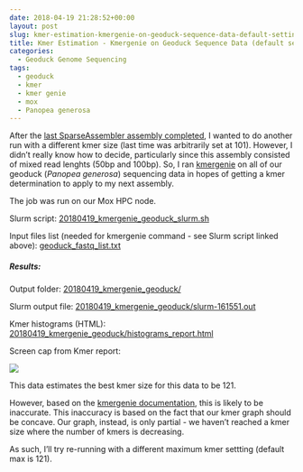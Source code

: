 ```yaml
---
date: 2018-04-19 21:28:52+00:00
layout: post
slug: kmer-estimation-kmergenie-on-geoduck-sequence-data-default-settings
title: Kmer Estimation - Kmergenie on Geoduck Sequence Data (default settings)
categories:
  - Geoduck Genome Sequencing
tags:
  - geoduck
  - kmer
  - kmer genie
  - mox
  - Panopea generosa
---
```


After the [last SparseAssembler assembly completed](https://robertslab.github.io/sams-notebook/2018/04/05/genome-assembly-sparseassembler-geoduck-genomic-data-kmer101.html), I wanted to do another run with a different kmer size (last time was arbitrarily set at 101). However, I didn't really know how to decide, particularly since this assembly consisted of mixed read lenghts (50bp and 100bp). So, I ran [kmergenie](https://kmergenie.bx.psu.edu/README) on all of our geoduck (_Panopea generosa_) sequencing data in hopes of getting a kmer determination to apply to my next assembly.

The job was run on our Mox HPC node.

Slurm script: [20180419_kmergenie_geoduck_slurm.sh](https://owl.fish.washington.edu/Athaliana/20180419_kmergenie_geoduck/20180419_kmergenie_geoduck_slurm.sh)

Input files list (needed for kmergenie command - see Slurm script linked above): [geoduck_fastq_list.txt](https://owl.fish.washington.edu/Athaliana/20180419_kmergenie_geoduck/geoduck_fastq_list.txt)



##### Results:



Output folder: [20180419_kmergenie_geoduck/](https://owl.fish.washington.edu/Athaliana/20180419_kmergenie_geoduck/)

Slurm output file: [20180419_kmergenie_geoduck/slurm-161551.out](https://owl.fish.washington.edu/Athaliana/20180419_kmergenie_geoduck/slurm-161551.out)

Kmer histograms (HTML): [20180419_kmergenie_geoduck/histograms_report.html](https://owl.fish.washington.edu/Athaliana/20180419_kmergenie_geoduck/histograms_report.html)

Screen cap from Kmer report:

![](https://owl.fish.washington.edu/Athaliana/20180419_kmergenie_geoduck/20180419_kmer_plot.png)

This data estimates the best kmer size for this data to be 121.

However, based on the [kmergenie documentation](https://owl.fish.washington.edu/Athaliana/20180419_kmergenie_geoduck/histograms_report.html#advhelp), this is likely to be inaccurate. This inaccuracy is based on the fact that our kmer graph should be concave. Our graph, instead, is only partial - we haven't reached a kmer size where the number of kmers is decreasing.

As such, I'll try re-running with a different maximum kmer settting (default max is 121).
